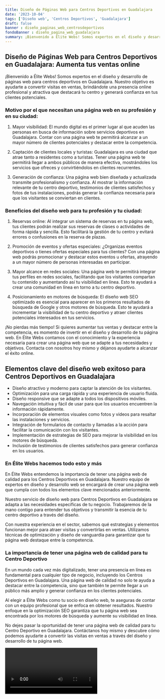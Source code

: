 ```yaml
---
title: Diseño de Páginas Web para Centros Deportivos en Guadalajara
date: '2023-10-04'
tags: ['Diseño web', 'Centros Deportivos', 'Guadalajara']
draft: false
banner : diseño_paginas_web_centrosdeportivos
fondoBanner : diseño_pagina_web_guadalajara
summary: ¡Bienvenido a Élite Webs! Somos expertos en el diseño y desarrollo de páginas web para centros deportivos en Guadalajara. Nuestro objetivo es ayudarte a convertir visitas en ventas, brindándote una presencia online profesional y atractiva que destacará tu centro y generará confianza en tus clientes potenciales.
---
```


## Diseño de Páginas Web para Centros Deportivos en Guadalajara: Aumenta tus ventas online

¡Bienvenido a Élite Webs! Somos expertos en el diseño y desarrollo de páginas web para centros deportivos en Guadalajara. Nuestro objetivo es ayudarte a convertir visitas en ventas, brindándote una presencia online profesional y atractiva que destacará tu centro y generará confianza en tus clientes potenciales.

### Motivo por el que necesitan una página web en su profesión y en su ciudad:

1. Mayor visibilidad: El mundo digital es el primer lugar al que acuden las personas en busca de información sobre servicios deportivos en Guadalajara. Contar con una página web te permitirá alcanzar a un mayor número de clientes potenciales y destacar entre la competencia.

2. Captación de clientes locales y turistas: Guadalajara es una ciudad que atrae tanto a residentes como a turistas. Tener una página web te permitirá llegar a ambos públicos de manera efectiva, mostrándoles los servicios que ofreces y convirtiéndolos en clientes recurrentes.

3. Generación de confianza: Una página web bien diseñada y actualizada transmite profesionalismo y confianza. Al mostrar la información relevante de tu centro deportivo, testimonios de clientes satisfechos y fotos de tus instalaciones, podrás generar la confianza necesaria para que los visitantes se conviertan en clientes.

### Beneficios del diseño web para tu profesión y tu ciudad:

1. Reservas online: Al integrar un sistema de reservas en tu página web, tus clientes podrán realizar sus reservas de clases o actividades de forma rápida y sencilla. Esto facilitará la gestión de tu centro y evitará errores o confusiones en la reserva de plazas.

2. Promoción de eventos y ofertas especiales: ¿Organizas eventos deportivos o tienes ofertas especiales para tus clientes? Con una página web podrás promocionar y destacar estos eventos u ofertas, atrayendo a un mayor número de personas interesadas en participar.

3. Mayor alcance en redes sociales: Una página web te permitirá integrar tus perfiles en redes sociales, facilitando que los visitantes compartan tu contenido y aumentando así tu visibilidad en línea. Esto te ayudará a crear una comunidad en línea en torno a tu centro deportivo.

4. Posicionamiento en motores de búsqueda: El diseño web SEO optimizado es esencial para aparecer en los primeros resultados de búsqueda de Google y otros motores de búsqueda. Esto te ayudará a incrementar la visibilidad de tu centro deportivo y atraer clientes potenciales interesados en tus servicios.

¡No pierdas más tiempo! Si quieres aumentar tus ventas y destacar entre la competencia, es momento de invertir en el diseño y desarrollo de tu página web. En Élite Webs contamos con el conocimiento y la experiencia necesaria para crear una página web que se adapte a tus necesidades y objetivos. Contacta con nosotros hoy mismo y déjanos ayudarte a alcanzar el éxito online.

<GifSeo />

<Cta />

## Elementos clave del diseño web exitoso para Centros Deportivos en Guadalajara

- Diseño atractivo y moderno para captar la atención de los visitantes.
- Optimización para una carga rápida y una experiencia de usuario fluida.
- Diseño responsive que se adapte a todos los dispositivos móviles.
- Navegación intuitiva y fácil de usar para que los usuarios encuentren la información rápidamente.
- Incorporación de elementos visuales como fotos y videos para resaltar las instalaciones y servicios.
- Integración de formularios de contacto y llamadas a la acción para facilitar la comunicación con los visitantes.
- Implementación de estrategias de SEO para mejorar la visibilidad en los motores de búsqueda.
- Inclusión de testimonios de clientes satisfechos para generar confianza en los usuarios.

### En Élite Webs hacemos todo esto y más

En Élite Webs entendemos la importancia de tener una página web de calidad para los Centros Deportivos en Guadalajara. Nuestro equipo de expertos en diseño y desarrollo web se encargará de crear una página web que cumpla con todos los elementos clave mencionados anteriormente.

Nuestro servicio de diseño web para Centros Deportivos en Guadalajara se adapta a las necesidades específicas de tu negocio. Trabajaremos de la mano contigo para entender tus objetivos y transmitir la esencia de tu centro deportivo a través del diseño.

Con nuestra experiencia en el sector, sabemos qué estrategias y elementos funcionan mejor para atraer visitas y convertirlas en ventas. Utilizamos técnicas de optimización y diseño de vanguardia para garantizar que tu página web destaque entre la competencia.

### La importancia de tener una página web de calidad para tu Centro Deportivo

En un mundo cada vez más digitalizado, tener una presencia en línea es fundamental para cualquier tipo de negocio, incluyendo los Centros Deportivos en Guadalajara. Una página web de calidad no solo te ayuda a destacar entre la competencia, sino que también te permite llegar a un público más amplio y generar confianza en los clientes potenciales.

Al elegir a Élite Webs como tu socio en diseño web, te aseguras de contar con un equipo profesional que se enfoca en obtener resultados. Nuestro enfoque en la optimización SEO garantiza que tu página web sea encontrada por los motores de búsqueda y aumente su visibilidad en línea.

No dejes pasar la oportunidad de tener una página web de calidad para tu Centro Deportivo en Guadalajara. Contáctanos hoy mismo y descubre cómo podemos ayudarte a convertir las visitas en ventas a través del diseño y desarrollo de tu página web.

<Video />

<CtaBot job='Centros Deportivos' city='Guadalajara'/>

<Gmaps query='Guadalajara+españa+maps' />